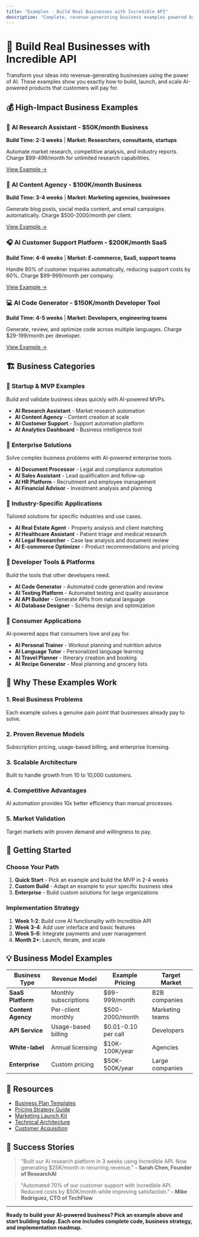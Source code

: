 ```yaml
---
title: "Examples - Build Real Businesses with Incredible API"
description: "Complete, revenue-generating business examples powered by Incredible API. From MVPs to enterprise solutions."
---
```


# 🚀 Build Real Businesses with Incredible API

Transform your ideas into revenue-generating businesses using the power of AI. These examples show you exactly how to build, launch, and scale AI-powered products that customers will pay for.

## 💰 High-Impact Business Examples

### 🎯 **AI Research Assistant** - $50K/month Business
**Build Time: 2-3 weeks** | **Market: Researchers, consultants, startups**

Automate market research, competitive analysis, and industry reports. Charge $99-499/month for unlimited research capabilities.

[View Example →](/examples/ai-research-assistant)

### 📝 **AI Content Agency** - $100K/month Business  
**Build Time: 3-4 weeks** | **Market: Marketing agencies, businesses**

Generate blog posts, social media content, and email campaigns automatically. Charge $500-2000/month per client.

[View Example →](/examples/ai-content-agency)

### 🎧 **AI Customer Support Platform** - $200K/month SaaS
**Build Time: 4-6 weeks** | **Market: E-commerce, SaaS, support teams**

Handle 80% of customer inquiries automatically, reducing support costs by 60%. Charge $99-999/month per company.

[View Example →](/examples/ai-customer-support)

### 💻 **AI Code Generator** - $150K/month Developer Tool
**Build Time: 4-5 weeks** | **Market: Developers, engineering teams**

Generate, review, and optimize code across multiple languages. Charge $29-199/month per developer.

[View Example →](/examples/ai-code-generator)

## 🏗️ Business Categories

<div style={{ display: 'grid', gridTemplateColumns: 'repeat(2, minmax(0, 1fr))', gap: '24px', marginTop: '32px' }}>

### 🚀 **Startup & MVP Examples**
Build and validate business ideas quickly with AI-powered MVPs.

- **AI Research Assistant** - Market research automation
- **AI Content Agency** - Content creation at scale
- **AI Customer Support** - Support automation platform
- **AI Analytics Dashboard** - Business intelligence tool

### 💼 **Enterprise Solutions**
Solve complex business problems with AI-powered enterprise tools.

- **AI Document Processor** - Legal and compliance automation
- **AI Sales Assistant** - Lead qualification and follow-up
- **AI HR Platform** - Recruitment and employee management
- **AI Financial Advisor** - Investment analysis and planning

### 🎯 **Industry-Specific Applications**
Tailored solutions for specific industries and use cases.

- **AI Real Estate Agent** - Property analysis and client matching
- **AI Healthcare Assistant** - Patient triage and medical research
- **AI Legal Researcher** - Case law analysis and document review
- **AI E-commerce Optimizer** - Product recommendations and pricing

### 🔧 **Developer Tools & Platforms**
Build the tools that other developers need.

- **AI Code Generator** - Automated code generation and review
- **AI Testing Platform** - Automated testing and quality assurance
- **AI API Builder** - Generate APIs from natural language
- **AI Database Designer** - Schema design and optimization

### 📱 **Consumer Applications**
AI-powered apps that consumers love and pay for.

- **AI Personal Trainer** - Workout planning and nutrition advice
- **AI Language Tutor** - Personalized language learning
- **AI Travel Planner** - Itinerary creation and booking
- **AI Recipe Generator** - Meal planning and grocery lists

</div>

## 🎯 Why These Examples Work

### 1. **Real Business Problems**
Each example solves a genuine pain point that businesses already pay to solve.

### 2. **Proven Revenue Models**
Subscription pricing, usage-based billing, and enterprise licensing.

### 3. **Scalable Architecture**
Built to handle growth from 10 to 10,000 customers.

### 4. **Competitive Advantages**
AI automation provides 10x better efficiency than manual processes.

### 5. **Market Validation**
Target markets with proven demand and willingness to pay.

## 🚀 Getting Started

### Choose Your Path

1. **Quick Start** - Pick an example and build the MVP in 2-4 weeks
2. **Custom Build** - Adapt an example to your specific business idea
3. **Enterprise** - Build custom solutions for large organizations

### Implementation Strategy

1. **Week 1-2**: Build core AI functionality with Incredible API
2. **Week 3-4**: Add user interface and basic features
3. **Week 5-6**: Integrate payments and user management
4. **Month 2+**: Launch, iterate, and scale

## 💡 Business Model Examples

| Business Type | Revenue Model | Example Pricing | Target Market |
|---------------|---------------|-----------------|---------------|
| **SaaS Platform** | Monthly subscriptions | $99-999/month | B2B companies |
| **Content Agency** | Per-client monthly | $500-2000/month | Marketing teams |
| **API Service** | Usage-based billing | $0.01-0.10 per call | Developers |
| **White-label** | Annual licensing | $10K-100K/year | Agencies |
| **Enterprise** | Custom pricing | $50K-500K/year | Large companies |

## 🔗 Resources

- [Business Plan Templates](https://your-resources.com/business-plans)
- [Pricing Strategy Guide](https://your-resources.com/pricing)
- [Marketing Launch Kit](https://your-resources.com/marketing)
- [Technical Architecture](https://your-resources.com/architecture)
- [Customer Acquisition](https://your-resources.com/acquisition)

## 🎯 Success Stories

> "Built our AI research platform in 3 weeks using Incredible API. Now generating $25K/month in recurring revenue." 
> **- Sarah Chen, Founder of ResearchAI**

> "Automated 70% of our customer support with Incredible API. Reduced costs by $50K/month while improving satisfaction."
> **- Mike Rodriguez, CTO of TechFlow**

---

**Ready to build your AI-powered business? Pick an example above and start building today. Each one includes complete code, business strategy, and implementation roadmap.**